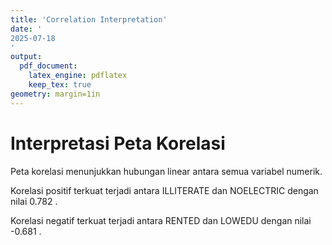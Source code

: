 ```yaml
---
title: 'Correlation Interpretation'
date: '
2025-07-18
'
output:
  pdf_document:
    latex_engine: pdflatex
    keep_tex: true
geometry: margin=1in
---
```

\usepackage{booktabs}
\usepackage{longtable}
\usepackage{caption}
\usepackage[utf8]{inputenc}
\usepackage{geometry}
\geometry{a4paper, margin=1in}
\usepackage{parskip}
\setlength{\parskip}{0.5em}

# Interpretasi Peta Korelasi

Peta korelasi menunjukkan hubungan linear antara semua variabel numerik.

Korelasi positif terkuat terjadi antara 
ILLITERATE
 dan 
NOELECTRIC
 dengan nilai 
0.782
.

Korelasi negatif terkuat terjadi antara 
RENTED
 dan 
LOWEDU
 dengan nilai 
-0.681
.
